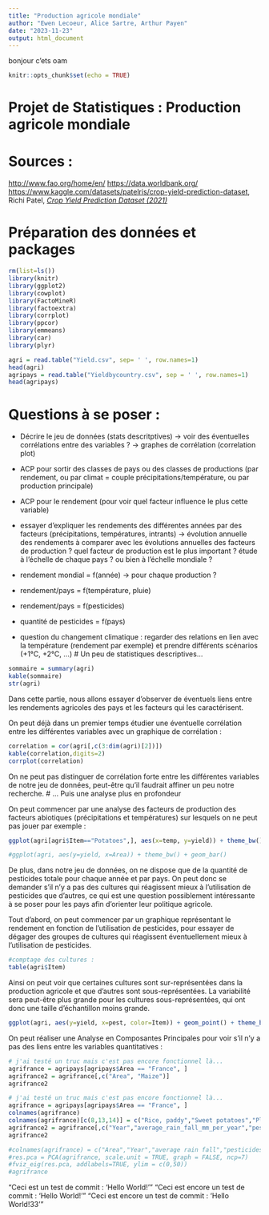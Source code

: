 ---
title: "Production agricole mondiale"
author: "Ewen Lecoeur, Alice Sartre, Arthur Payen"
date: "2023-11-23"
output: html_document
---
bonjour c'ets oam
```{r setup, include=FALSE}
knitr::opts_chunk$set(echo = TRUE)
```

# Projet de Statistiques : Production agricole mondiale

# Sources :

<http://www.fao.org/home/en/> <https://data.worldbank.org/> <https://www.kaggle.com/datasets/patelris/crop-yield-prediction-dataset>, Richi Patel, [*Crop Yield Prediction Dataset (2021)*]{.underline}

# Préparation des données et packages

```{r packages, message=FALSE, warning=FALSE}
rm(list=ls())
library(knitr)
library(ggplot2)
library(cowplot)
library(FactoMineR)
library(factoextra)
library(corrplot)
library(ppcor)
library(emmeans)
library(car)
library(plyr)
```

```{r data}
agri = read.table("Yield.csv", sep= ' ', row.names=1)
head(agri)
agripays = read.table("Yieldbycountry.csv", sep = ' ', row.names=1)
head(agripays)
```

# Questions à se poser :

-   Décrire le jeu de données (stats descritptives) → voir des éventuelles corrélations entre des variables ? → graphes de corrélation (correlation plot)

-   ACP pour sortir des classes de pays ou des classes de productions (par rendement, ou par climat = couple précipitations/température, ou par production principale)

-   ACP pour le rendement (pour voir quel facteur influence le plus cette variable)

-   essayer d'expliquer les rendements des différentes années par des facteurs (précipitations, températures, intrants) → évolution annuelle des rendements à comparer avec les évolutions annuelles des facteurs de production ? quel facteur de production est le plus important ? étude à l'échelle de chaque pays ? ou bien à l'échelle mondiale ?

-   rendement mondial = f(année) → pour chaque production ?

-   rendement/pays = f(température, pluie)

-   rendement/pays = f(pesticides)

-   quantité de pesticides = f(pays)

- question du changement climatique : regarder des relations en lien avec la température (rendement par exemple) et prendre différents scénarios (+1°C, +2°C, ...)
# Un peu de statistiques descriptives...

```{r description}
sommaire = summary(agri)
kable(sommaire)
str(agri)
```

Dans cette partie, nous allons essayer d'observer de éventuels liens entre les rendements agricoles des pays et les facteurs qui les caractérisent.

On peut déjà dans un premier temps étudier une éventuelle corrélation entre les différentes variables avec un graphique de corrélation :

```{r correlation, graph=T}
correlation = cor(agri[,c(3:dim(agri)[2])])
kable(correlation,digits=2)
corrplot(correlation)
```

On ne peut pas distinguer de corrélation forte entre les différentes variables de notre jeu de données, peut-être qu'il faudrait affiner un peu notre recherche.
# ... Puis une analyse plus en profondeur

On peut commencer par une analyse des facteurs de production des facteurs abiotiques (précipitations et températures) sur lesquels on ne peut pas jouer par exemple :

```{r analyse 1}
ggplot(agri[agri$Item=="Potatoes",], aes(x=temp, y=yield)) + theme_bw() + geom_point(aes(y=yield,color=rain))
```

```{r analyse 2}
#ggplot(agri, aes(y=yield, x=Area)) + theme_bw() + geom_bar()
```

De plus, dans notre jeu de données, on ne dispose que de la quantité de pesticides totale pour chaque année et par pays. On peut donc se demander s'il n'y a pas des cultures qui réagissent mieux à l'utilisation de pesticides que d'autres, ce qui est une question possiblement intéressante à se poser pour les pays afin d'orienter leur politique agricole.

Tout d'abord, on peut commencer par un graphique représentant le rendement en fonction de l'utilisation de pesticides, pour essayer de dégager des groupes de cultures qui réagissent éventuellement mieux à l'utilisation de pesticides.


```{r comptage}
#comptage des cultures :
table(agri$Item)
```

Ainsi on peut voir que certaines cultures sont sur-représentées dans la production agricole et que d'autres sont sous-représentées. La variabilité sera peut-être plus grande pour les cultures sous-représentées, qui ont donc une taille d'échantillon moins grande.

```{r efficience pesticides}
ggplot(agri, aes(y=yield, x=pest, color=Item)) + geom_point() + theme_bw()
```

On peut réaliser une Analyse en Composantes Principales pour voir s'il n'y a pas des liens entre les variables quantitatives :
```{r}
# j'ai testé un truc mais c'est pas encore fonctionnel là...
agrifrance = agripays[agripays$Area == "France", ]
agrifrance2 = agrifrance[,c("Area", "Maize")]
agrifrance2
```

```{r ACP france 1}
# j'ai testé un truc mais c'est pas encore fonctionnel là...
agrifrance = agripays[agripays$Area == "France", ]
colnames(agrifrance)
colnames(agrifrance)[c(8,13,14)] = c("Rice, paddy","Sweet potatoes","Plantains and others")
agrifrance2 = agrifrance[,c("Year","average_rain_fall_mm_per_year","pesticides_tonnes","avg_ temp","Maize","Potatoes","Rice, paddy","Sorghum","Soybeans","Wheat","Cassava","Sweet potatoes","Plantains and others","Yams")]
agrifrance2

#colnames(agrifrance) = c("Area","Year","average rain fall","pesticides","average temperature","Maize","Potatoes","Rice, paddy","Sorghum","Soybeans","Wheat","Cassava","Sweet potatoes","Plantains and others","Yams")
#res.pca = PCA(agrifrance, scale.unit = TRUE, graph = FALSE, ncp=7)
#fviz_eig(res.pca, addlabels=TRUE, ylim = c(0,50))
#agrifrance
```

"Ceci est un test de commit : 'Hello World!'"
"Ceci est encore un test de commit : 'Hello World!'"
"Ceci est encore un test de commit : 'Hello World!33 '"